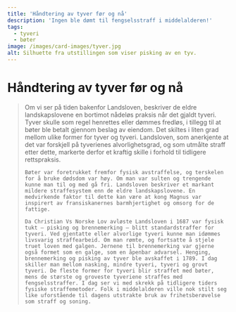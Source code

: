 ```yaml
---
title: 'Håndtering av tyver før og nå'
description: 'Ingen ble dømt til fengselsstraff i middelalderen!'
tags:
  - tyveri
  - bøter
image: /images/card-images/tyver.jpg
alt: Silhuette fra utstillingen som viser pisking av en tyv.
---
```



 
# Håndtering av tyver før og nå

<Spacer height={10} />

<Blockquote 
    quote = '«Det er forståelig at noen som ikke kan få seg arbeid til livsopphold, stjeler mat, og på den måten berger livet sitt fra sult, da skal han ikke straffes for det tjuveriet.»'
    footer = 'Tyvebolken, kapittel 1'
    />


<Spacer height={20} />

<Container stil="initial">
    Om vi ser på tiden bakenfor Landsloven, beskriver de eldre landskapslovene en bortimot nådeløs praksis når det gjaldt tyveri. 
    Tyver skulle som regel henrettes eller dømmes fredløs, i tillegg til at bøter ble betalt gjennom beslag av eiendom. Det skiltes i liten grad mellom ulike former for tyver og tyveri. Landsloven, som anerkjente at det var forskjell på tyverienes alvorlighetsgrad, og som utmålte straff etter dette, markerte derfor et kraftig skille i forhold til tidligere rettspraksis. 
    
    Bøter var foretrukket fremfor fysisk avstraffelse, og terskelen for å bruke dødsdom var høy. Om man var sulten og trengende kunne man til og med gå fri. Landsloven beskriver et markant mildere straffesystem enn de eldre landskapslovene. En medvirkende faktor til dette kan være at kong Magnus var inspirert av fransiskanernes barmhjertighet og omsorg for de fattige. 
    
    Da Christian Vs Norske Lov avløste Landsloven i 1687 var fysisk tukt – pisking og brennemerking – blitt standardstraffer for tyveri. Ved gjentatte eller alvorlige tyveri kunne man idømmes livsvarig straffearbeid. Om man rømte, og fortsatte å stjele truet loven med galgen. Jernene til brennemerking var gjerne også formet som en galge, som en åpenbar advarsel. Henging, brennemerking og pisking av tyver ble avskaffet i 1789. I dag skiller man mellom nasking, mindre tyveri, tyveri og grovt tyveri. De fleste former for tyveri blir straffet med bøter, mens de største og groveste tyveriene straffes med fengselsstraffer. I dag ser vi med skrekk på tidligere tiders fysiske straffemetoder. Folk i middelalderen ville nok stilt seg like uforstående til dagens utstrakte bruk av frihetsberøvelse som straff og soning. 
    
    
</Container>

<Spacer height={50} />

<Figure
    image="/images/tyvebolken/Bf_X_13565_01.jpg"
    title="Svepe eller oksepeis fra Valdres. Skaftet er laget av en tvunnet oksepenis med jernbeslag."
    alt= "En oksepeis med jernbeslag."
    href="https://digitaltmuseum.no/0210112469500/nyere-kulturhistorie"
>
</Figure>

<Spacer height={50} />
